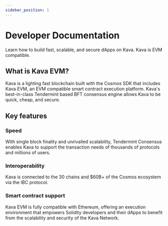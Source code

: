```yaml
---
sidebar_position: 1
---
```


# Developer Documentation

Learn how to build fast, scalable, and secure dApps on Kava. Kava is EVM compatible.

## What is Kava EVM?

Kava is a lighting fast blockchain built with the Cosmos SDK that includes Kava EVM, an EVM compatible smart contract execution platform. Kava's best-in-class Tendermint based BFT consensus engine allows Kava to be quick, cheap, and secure.

## Key features

### Speed

With single block finality and unrivalled scalability, Tendermint Consensus enables Kava to support the transaction needs of thousands of protocols and millions of users.

### Interoperability

Kava is connected to the 30 chains and \$60B+ of the Cosmos ecosystem via the IBC protocol.

### Smart contract support

Kava EVM is fully compatible with Ethereum, offering an execution environment that empowers Solidity developers and their dApps to benefit from the scalability and security of the Kava Network.